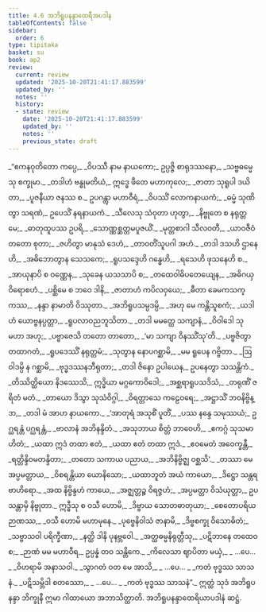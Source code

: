 ```yaml
---
title: 4.6 အဘိရူပနန္ဒာထေရီအပဒါန
tableOfContents: false
sidebar:
  order: 6
type: tipitaka
basket: su
book: ap2
review:
  current: review
  updated: '2025-10-20T21:41:17.883599'
  updated_by: ''
  notes: ''
  history:
  - state: review
    date: '2025-10-20T21:41:17.883599'
    updated_by: ''
    notes: ''
    previous_state: draft
---
```



<DynamicBreadcrumb />


<ReviewStatus review={frontmatter.review} showDetails={true} />

<HypothesisAnnotation frontmatter={frontmatter} />

<Division number="143" book="ap2" e="ch" v="20" p="124">

<Paragraph number="1357" type="verses" book="ap2">
_“ဧကနဝုတိတော ကပ္ပေ,_  
_ဝိပဿီ နာမ နာယကော;_  
ဥပ္ပဇ္ဇိ စာရုဒဿနော,_  
_သဗ္ဗဓမ္မေသု စက္ခုမာ._  

</Paragraph>

</Division>
<Division number="144" book="ap2" e="ch" v="20" p="124">

<Paragraph number="1358" type="verses" book="ap2">
_တဒါဟံ ဗန္ဓုမတိယံ,_  
ဣဒ္ဓေ ဖီတေ မဟာကုလေ;_  
_ဇာတာ သုရူပါ ဒယိတာ,_  
_ပူဇနီယာ ဇနဿ စ._  

</Paragraph>

</Division>
<Division number="145" book="ap2" e="ch" v="20" p="124">

<Paragraph number="1359" book="ap2">
ဥပဂန္တွာ မဟာဝီရံ,_  
_ဝိပဿိံ လောကနာယကံ;_  
_ဓမ္မံ သုဏိတွာ သရဏံ,_  
ဥပေသိံ နရနာယကံ._  

</Paragraph>

</Division>
<Division number="146" book="ap2" e="ch" v="20" p="124">

<Paragraph number="1360" type="verses" book="ap2">
_သီလေသု သံဝုတာ ဟုတွာ,_  
_နိဗ္ဗုတေ စ နရုတ္တမေ;_  
_ဓာတုထူပဿ ဥပရိ,_  
_သောဏ္ဏစ္ဆတ္တမပူဇယိံ._  

</Paragraph>

</Division>
<Division number="147" book="ap2" e="ch" v="20" p="124">

<Paragraph number="1361" type="verses" book="ap2">
_မုတ္တစာဂါ သီလဝတီ,_  
_ယာဝဇီဝံ တတော စုတာ;_  
_ဇဟိတွာ မာနုသံ ဒေဟံ,_  
_တာဝတိံသူပဂါ အဟံ._  

</Paragraph>

</Division>
<Division number="148" book="ap2" e="ch" v="20" p="124">

<Paragraph number="1362" type="verses" book="ap2">
_တဒါ ဒသဟိ ဌာနေဟိ,_  
_အဓိဘောတွာန သေသကေ;_  
_ရူပသဒ္ဒေဟိ ဂန္ဓေဟိ,_  
_ရသေဟိ ဖုသနေဟိ စ._  

</Paragraph>

</Division>
<Division number="149" book="ap2" e="ch" v="20" p="124">

<Paragraph number="1363" type="verses" book="ap2">
_အာယုနာပိ စ ဝဏ္ဏေန,_  
_သုခေန ယသသာပိ စ;_  
_တထေဝါဓိပတေယျေန,_  
_အဓိဂယှ ဝိရောစဟံ._  

</Paragraph>

</Division>
<Division number="150" book="ap2" e="ch" v="20" p="125">

<Paragraph number="1364" type="verses" book="ap2">
_ပစ္ဆိမေ စ ဘဝေ ဒါနိ,_  
_ဇာတာဟံ ကပိလဝှယေ;_  
_ဓီတာ ခေမကသက္ကဿ,_  
_နန္ဒာ နာမာတိ ဝိဿုတာ._  

</Paragraph>

</Division>
<Division number="151" book="ap2" e="ch" v="20" p="125">

<Paragraph number="1365" type="verses" book="ap2">
_အဘိရူပသမ္ပဒမ္ပိ,_  
_အဟု မေ ကန္တိသူစကံ;_  
_ယဒါဟံ ယောဗ္ဗနပ္ပတ္တာ,_  
_ရူပလာဝညဘူသိတာ._  

</Paragraph>

</Division>
<Division number="152" book="ap2" e="ch" v="20" p="125">

<Paragraph number="1366" type="verses" book="ap2">
_တဒါ မမတ္ထေ သကျာနံ,_  
_ဝိဝါဒေါ သုမဟာ အဟု;_  
_ပဗ္ဗာဇေသိ တတော တာတော,_  
_‘မာ သကျာ ဝိနဿိံသု’တိ._  

</Paragraph>

</Division>
<Division number="153" book="ap2" e="ch" v="20" p="125">

<Paragraph number="1367" type="verses" book="ap2">
_ပဗ္ဗဇိတွာ တထာဂတံ,_  
_ရူပဒေဿိံ နရုတ္တမံ;_  
_သုတွာန နောပဂစ္ဆာမိ,_  
_မမ ရူပေန ဂဗ္ဗိတာ._  

</Paragraph>

</Division>
<Division number="154" book="ap2" e="ch" v="20" p="125">

<Paragraph number="1368" type="verses" book="ap2">
_ဩဝါဒမ္ပိ န ဂစ္ဆာမိ,_  
_ဗုဒ္ဓဒဿနဘီရုတာ;_  
_တဒါ ဇိနော ဥပါယေန,_  
ဥပနေတွာ သသန္တိကံ._  

</Paragraph>

</Division>
<Division number="155" book="ap2" e="ch" v="20" p="125">

<Paragraph number="1369" type="verses" book="ap2">
_တိဿိတ္ထိယော နိဒဿေသိ,_  
ဣဒ္ဓိယာ မဂ္ဂကောဝိဒေါ;_  
_အစ္ဆရာရူပသဒိသံ,_  
_တရုဏိံ ဇရိတံ မတံ._  

</Paragraph>

</Division>
<Division number="156" book="ap2" e="ch" v="20" p="125">

<Paragraph number="1370" type="verses" book="ap2">
_တာယော ဒိသွာ သုသံဝိဂ္ဂါ,_  
_ဝိရတ္တာသေ ကဠေဝရေ;_  
_အဋ္ဌာသိံ ဘဝနိဗ္ဗိန္ဒာ,_  
_တဒါ မံ အာဟ နာယကော._  

</Paragraph>

</Division>
<Division number="157" book="ap2" e="ch" v="20" p="125">

<Paragraph number="1371" type="verses" book="ap2">
_‘အာတုရံ အသုစိံ ပူတိံ,_  
_ပဿ နန္ဒေ သမုဿယံ;_  
ဥဂ္ဃရန္တံ ပဂ္ဃရန္တံ,_  
_ဗာလာနံ အဘိနန္ဒိတံ._  

</Paragraph>

</Division>
<Division number="158" book="ap2" e="ch" v="20" p="125">

<Paragraph number="1372" type="verses" book="ap2">
_အသုဘာယ စိတ္တံ ဘာဝေဟိ,_  
_ဧကဂ္ဂံ သုသမာဟိတံ;_  
_ယထာ ဣဒံ တထာ ဧတံ,_  
_ယထာ ဧတံ တထာ ဣဒံ._  

</Paragraph>

</Division>
<Division number="159" book="ap2" e="ch" v="20" p="125">

<Paragraph number="1373" type="verses" book="ap2">
_ဧဝမေတံ အဝေက္ခန္တီ,_  
_ရတ္တိန္ဒိဝမတန္ဒိတာ;_  
_တတော သကာယ ပညာယ,_  
_အဘိနိဗ္ဗိဇ္ဈ ဝစ္ဆသိ’._  

</Paragraph>

</Division>
<Division number="160" book="ap2" e="ch" v="20" p="125">

<Paragraph number="1374" type="verses" book="ap2">
_တဿာ မေ အပ္ပမတ္တာယ,_  
_ဝိစရန္တိယာ ယောနိသော;_  
_ယထာဘူတံ အယံ ကာယော,_  
_ဒိဋ္ဌော သန္တရဗာဟိရော._  

</Paragraph>

</Division>
<Division number="161" book="ap2" e="ch" v="20" p="125">

<Paragraph number="1375" type="verses" book="ap2">
_အထ နိဗ္ဗိန္ဒဟံ ကာယေ,_  
_အဇ္ဈတ္တဉ္စ ဝိရဇ္ဇဟံ;_  
_အပ္ပမတ္တာ ဝိသံယုတ္တာ,_  
ဥပသန္တာမှိ နိဗ္ဗုတာ._  

</Paragraph>

</Division>
<Division number="162" book="ap2" e="ch" v="20" p="126">

<Paragraph number="1376" type="verses" book="ap2">
ဣဒ္ဓီသု စ ဝသီ ဟောမိ,_  
_ဒိဗ္ဗာယ သောတဓာတုယာ;_  
_စေတောပရိယဉာဏဿ,_  
_ဝသီ ဟောမိ မဟာမုနေ._  

</Paragraph>

</Division>
<Division number="163" book="ap2" e="ch" v="20" p="126">

<Paragraph number="1377" type="verses" book="ap2">
_ပုဗ္ဗေနိဝါသံ ဇာနာမိ,_  
_ဒိဗ္ဗစက္ခု ဝိသောဓိတံ;_  
_သဗ္ဗာသဝါ ပရိက္ခီဏာ,_  
_နတ္ထိ ဒါနိ ပုနဗ္ဘဝေါ._  

</Paragraph>

</Division>
<Division number="164" book="ap2" e="ch" v="20" p="126">

<Paragraph number="1378" type="verses" book="ap2">
_အတ္ထဓမ္မနိရုတ္တီသု,_  
_ပဋိဘာနေ တထေဝ စ;_  
_ဉာဏံ မမ မဟာဝီရ,_  
ဥပ္ပန္နံ တဝ သန္တိကေ._  

</Paragraph>

</Division>
<Division number="165" book="ap2" e="ch" v="20" p="126">

<Paragraph number="1379" type="verses" book="ap2">
_ကိလေသာ ဈာပိတာ မယှံ,_  
_ …ပေ… _  
_ဝိဟရာမိ အနာသဝါ._  

</Paragraph>

</Division>
<Division number="166" book="ap2" e="ch" v="20" p="126">

<Paragraph number="1380" type="verses" book="ap2">
_သွာဂတံ ဝတ မေ အာသိ,_  
_ …ပေ… _  
_ကတံ ဗုဒ္ဓဿ သာသနံ._  

</Paragraph>

</Division>
<Division number="167" book="ap2" e="ch" v="20" p="126">

<Paragraph number="1381" type="verses" book="ap2">
_ပဋိသမ္ဘိဒါ စတဿော,_  
_ …ပေ… _  
_ကတံ ဗုဒ္ဓဿ သာသနံ”._  

</Paragraph>

<Paragraph number="1382" book="ap2">
ဣတ္ထံ သုဒံ အဘိရူပနန္ဒာ ဘိက္ခုနီ ဣမာ ဂါထာယော အဘာသိတ္ထာတိ.

</Paragraph>
</Division>

<Paragraph number="1383" type="center" book="ap2">
အဘိရူပနန္ဒာထေရိယာပဒါနံ ဆဋ္ဌံ.
</Paragraph>